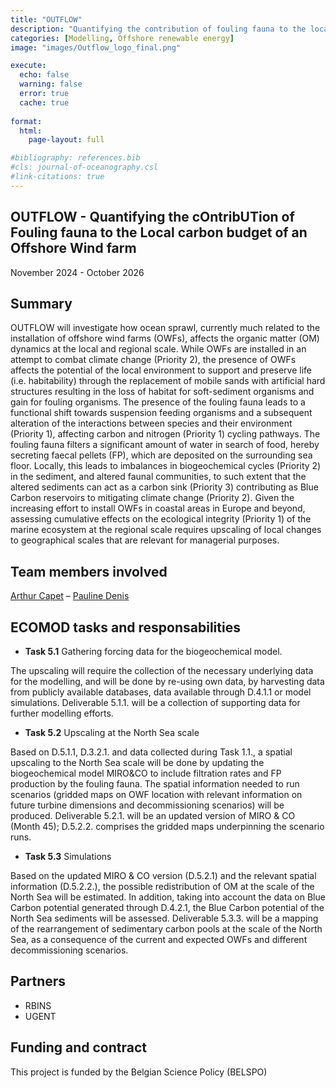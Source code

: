 ```yaml
---
title: "OUTFLOW"
description: "Quantifying the contribution of fouling fauna to the local carbon budget of an offshore wind farm"
categories: [Modelling, Offshore renewable energy]
image: "images/Outflow_logo_final.png"

execute:
  echo: false
  warning: false
  error: true
  cache: true
  
format: 
  html:
    page-layout: full

#bibliography: references.bib
#cls: journal-of-oceanography.csl
#link-citations: true
---
```


## OUTFLOW - Quantifying the cOntribUTion of Fouling fauna to the Local carbon budget of an Offshore Wind farm

November 2024 - October 2026

## Summary

OUTFLOW will investigate how ocean sprawl, currently much related to the installation of offshore 
wind farms (OWFs), affects the organic matter (OM) dynamics at the local and regional scale. While 
OWFs are installed in an attempt to combat climate change (Priority 2), the presence of OWFs 
affects the potential of the local environment to support and preserve life (i.e. habitability) through 
the replacement of mobile sands with artificial hard structures resulting in the loss of habitat for 
soft-sediment organisms and gain for fouling organisms. The presence of the fouling fauna leads 
to a functional shift towards suspension feeding organisms and a subsequent alteration of the 
interactions between species and their environment (Priority 1), affecting carbon and nitrogen 
(Priority 1) cycling pathways. The fouling fauna filters a significant amount of water in search of 
food, hereby secreting faecal pellets (FP), which are deposited on the surrounding sea floor. 
Locally, this leads to imbalances in biogeochemical cycles (Priority 2) in the sediment, and altered 
faunal communities, to such extent that the altered sediments can act as a carbon sink (Priority 3) contributing
as Blue Carbon reservoirs to mitigating climate change (Priority 2). Given the 
increasing effort to install OWFs in coastal areas in Europe and beyond, assessing cumulative 
effects on the ecological integrity (Priority 1) of the marine ecosystem at the regional scale 
requires upscaling of local changes to geographical scales that are relevant for managerial 
purposes.

## Team members involved

[Arthur Capet](/posts/members/AC) -- [Pauline Denis](/posts/members/PD)

## ECOMOD tasks and responsabilities

- **Task 5.1** Gathering forcing data for the biogeochemical model.

The upscaling will require the collection of the necessary underlying data for the modelling, and 
will be done by re-using own data, by harvesting data from publicly available databases, data 
available through D.4.1.1 or model simulations. Deliverable 5.1.1. will be a collection of supporting 
data for further modelling efforts.

- **Task 5.2** Upscaling at the North Sea scale

Based on D.5.1.1, D.3.2.1. and data collected during Task 1.1., a spatial upscaling to the North Sea 
scale will be done by updating the biogeochemical model MIRO&CO to include filtration rates and 
FP production by the fouling fauna. The spatial information needed to run scenarios (gridded maps 
on OWF location with relevant information on future turbine dimensions and decommissioning 
scenarios) will be produced. Deliverable 5.2.1. will be an updated version of MIRO & CO (Month 
45); D.5.2.2. comprises the gridded maps underpinning the scenario runs.

- **Task 5.3** Simulations

Based on the updated MIRO & CO version (D.5.2.1) and the relevant spatial information (D.5.2.2.), 
the possible redistribution of OM at the scale of the North Sea will be estimated. In addition, taking 
into account the data on Blue Carbon potential generated through D.4.2.1, the Blue Carbon 
potential of the North Sea sediments will be assessed. Deliverable 5.3.3. will be a mapping of the 
rearrangement of sedimentary carbon pools at the scale of the North Sea, as a consequence of the 
current and expected OWFs and different decommissioning scenarios.

## Partners

- RBINS
- UGENT

## Funding and contract

This project is funded by the Belgian Science Policy (BELSPO)
